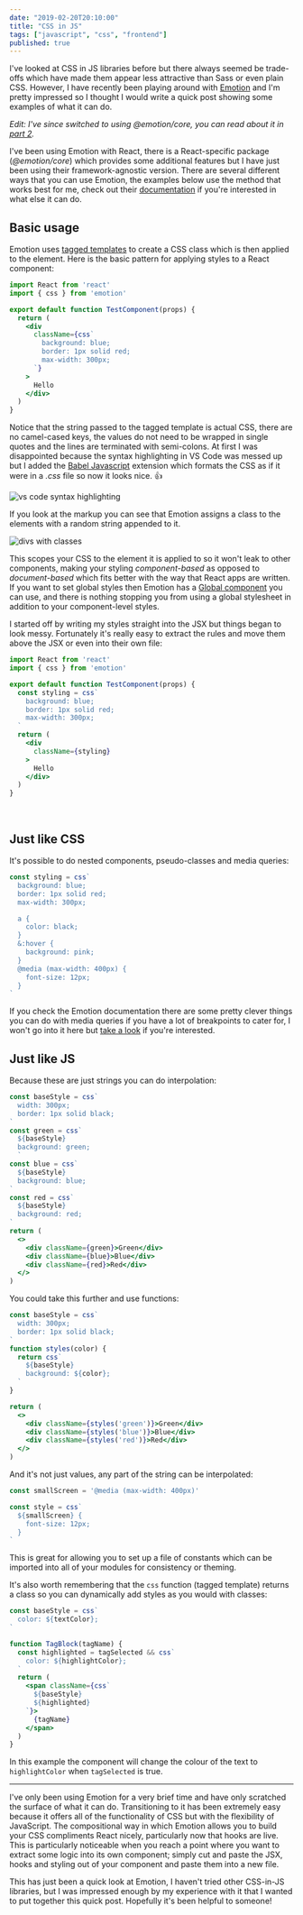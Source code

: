 ```yaml
---
date: "2019-02-20T20:10:00"
title: "CSS in JS"
tags: ["javascript", "css", "frontend"]
published: true
---
```


I've looked at CSS in JS libraries before but there always seemed be trade-offs which have made them appear less attractive than Sass or even plain CSS. However, I have recently been playing around with [Emotion](https://github.com/emotion-js/emotion) and I'm pretty impressed so I thought I would write a quick post showing some examples of what it can do.

_Edit: I've since switched to using @emotion/core, you can read about it in [part 2](/posts/css-in-js-2)._

I've been using Emotion with React, there is a React-specific package (_@emotion/core_) which provides some additional features but I have just been using their framework-agnostic version. There are several different ways that you can use Emotion, the examples below use the method that works best for me, check out their [documentation](https://emotion.sh/docs/introduction) if you're interested in what else it can do.

## Basic usage

Emotion uses [tagged templates](https://developer.mozilla.org/en-US/docs/Web/JavaScript/Reference/Template_literals#Tagged_templates) to create a CSS class which is then applied to the element. Here is the basic pattern for applying styles to a React component:
```jsx
import React from 'react'
import { css } from 'emotion'

export default function TestComponent(props) {
  return (
    <div
      className={css`
        background: blue;
        border: 1px solid red;
        max-width: 300px;
      `}
    >
      Hello
    </div>
  )
}
```
Notice that the string passed to the tagged template is actual CSS, there are no camel-cased keys, the values do not need to be wrapped in single quotes and the lines are terminated with semi-colons. At first I was disappointed because the syntax highlighting in VS Code was messed up but I added the [Babel Javascript](https://marketplace.visualstudio.com/items?itemName=mgmcdermott.vscode-language-babel) extension which formats the CSS as if it were in a _.css_ file so now it looks nice. :+1:

![vs code syntax highlighting](syntax.JPG)

If you look at the markup you can see that Emotion assigns a class to the elements with a random string appended to it.

![divs with classes](css_classnames.JPG)

This scopes your CSS to the element it is applied to so it won't leak to other components, making your styling _component-based_ as opposed to _document-based_ which fits better with the way that React apps are written. If you want to set global styles then Emotion has a [Global component](https://emotion.sh/docs/globals) you can use, and there is nothing stopping you from using a global stylesheet in addition to your component-level styles.


I started off by writing my styles straight into the JSX but things began to look messy. Fortunately it's really easy to extract the rules and move them above the JSX or even into their own file:
```jsx
import React from 'react'
import { css } from 'emotion'

export default function TestComponent(props) {
  const styling = css`
    background: blue;
    border: 1px solid red;
    max-width: 300px;
  `
  return (
    <div
      className={styling}
    >
      Hello
    </div>
  )
}
```
<br />

## Just like CSS

It's possible to do nested components, pseudo-classes and media queries:
```jsx
const styling = css`
  background: blue;
  border: 1px solid red;
  max-width: 300px;

  a {
    color: black;
  }
  &:hover {
    background: pink;
  }
  @media (max-width: 400px) {
    font-size: 12px;
  }
`
```

If you check the Emotion documentation there are some pretty clever things you can do with media queries if you have a lot of breakpoints to cater for, I won't go into it here but [take a look](https://emotion.sh/docs/media-queries) if you're interested.

## Just like JS

Because these are just strings you can do interpolation:
```jsx
const baseStyle = css`
  width: 300px;
  border: 1px solid black;
`
const green = css`
  ${baseStyle}
  background: green;
  `
const blue = css`
  ${baseStyle}
  background: blue;
`
const red = css`
  ${baseStyle}
  background: red;
`
return (
  <>
    <div className={green}>Green</div>
    <div className={blue}>Blue</div>
    <div className={red}>Red</div>
  </>
)
```

You could take this further and use functions:
```jsx
const baseStyle = css`
  width: 300px;
  border: 1px solid black;
`
function styles(color) {
  return css`
    ${baseStyle}
    background: ${color};
  `
}

return (
  <>
    <div className={styles('green')}>Green</div>
    <div className={styles('blue')}>Blue</div>
    <div className={styles('red')}>Red</div>
  </>
)
```
And it's not just values, any part of the string can be interpolated:
```jsx
const smallScreen = '@media (max-width: 400px)'

const style = css`
  ${smallScreen} {
    font-size: 12px;
  }
`
```

This is great for allowing you to set up a file of constants which can be imported into all of your modules for consistency or theming.

It's also worth remembering that the `css` function (tagged template) returns a class so you can dynamically add styles as you would with classes:
```jsx
const baseStyle = css`
  color: ${textColor};
`

function TagBlock(tagName) {
  const highlighted = tagSelected && css`
    color: ${highlightColor};
  `
  return (
    <span className={css`
      ${baseStyle}
      ${highlighted}
    `}>
      {tagName}
    </span>
  )
}
```
In this example the component will change the colour of the text to `highlightColor` when `tagSelected` is true.

---

I've only been using Emotion for a very brief time and have only scratched the surface of what it can do. Transitioning to it has been extremely easy because it offers all of the functionality of CSS but with the flexibility of JavaScript. The compositional way in which Emotion allows you to build your CSS compliments React nicely, particularly now that hooks are live. This is particularly noticeable when you reach a point where you want to extract some logic into its own component; simply cut and paste the JSX, hooks and styling out of your component and paste them into a new file.

This has just been a quick look at Emotion, I haven't tried other CSS-in-JS libraries, but I was impressed enough by my experience with it that I wanted to put together this quick post. Hopefully it's been helpful to someone!
